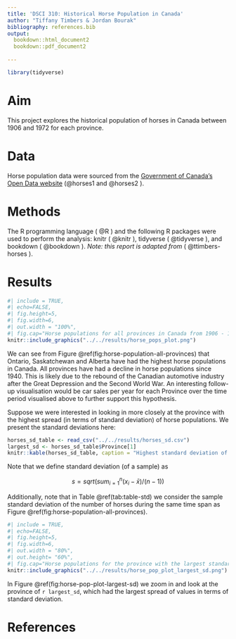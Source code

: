 ```yaml
---
title: 'DSCI 310: Historical Horse Population in Canada'
author: "Tiffany Timbers & Jordan Bourak"
bibliography: references.bib
output:
  bookdown::html_document2
  bookdown::pdf_document2
  
---
```


```r
library(tidyverse)
```

# Aim

This project explores the historical population of horses in Canada between 1906 and 1972 for each province.

# Data

Horse population data were sourced from the [Government of Canada's Open Data website](http://open.canada.ca/en/open-data) (@horses1 and @horses2 ).

# Methods

The R programming language ( @R ) and the following R packages were used to perform the analysis: knitr ( @knitr ), tidyverse ( @tidyverse ), and bookdown ( @bookdown ). 
*Note: this report is adapted from* ( @ttimbers-horses ).

# Results

```r
#| include = TRUE,
#| echo=FALSE,
#| fig.height=5,
#| fig.width=6,
#| out.width = "100%",
#| fig.cap="Horse populations for all provinces in Canada from 1906 - 1972"
knitr::include_graphics("../../results/horse_pops_plot.png")
```


We can see from Figure \@ref(fig:horse-population-all-provinces) that Ontario, Saskatchewan and Alberta have had the highest horse populations in Canada. All provinces have had a decline in horse populations since 1940. This is likely due to the rebound of the Canadian automotive industry after the Great Depression and the Second World War. An interesting follow-up visualisation would be car sales per year for each Province over the time period visualised above to further support this hypothesis.

Suppose we were interested in looking in more closely at the province with the highest spread (in terms of standard deviation) of horse populations. We present the standard deviations here:

```r
horses_sd_table <- read_csv("../../results/horses_sd.csv")
largest_sd <- horses_sd_table$Province[1]
knitr::kable(horses_sd_table, caption = "Highest standard deviation of horse populations at the provinces")
```

Note that we define standard deviation (of a sample) as

$$s = sqrt( sum_{i = 1}^n(x_i - \bar{x}) / (n-1))$$

Additionally, note that in Table \@ref(tab:table-std) we consider the sample standard deviation of the number of horses during the same time span as Figure \@ref(fig:horse-population-all-provinces).

```r
#| include = TRUE,
#| echo=FALSE,
#| fig.height=5,
#| fig.width=6,
#| out.width = "80%",
#| out.height= "60%",
#| fig.cap="Horse populations for the province with the largest standard deviation"
knitr::include_graphics("../../results/horse_pop_plot_largest_sd.png")
```

In Figure \@ref(fig:horse-pop-plot-largest-sd) we zoom in and look at the province of `r largest_sd`, which had the largest spread of values in terms of standard deviation.

# References
